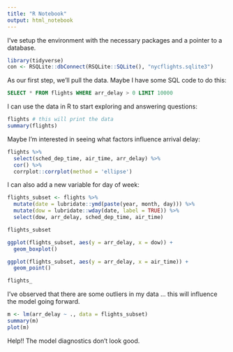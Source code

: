```yaml
---
title: "R Notebook"
output: html_notebook
---
```


I've setup the environment with the necessary packages and a pointer to a database.

```r
library(tidyverse)
con <- RSQLite::dbConnect(RSQLite::SQLite(), "nycflights.sqlite3")
```


As our first step, we'll pull the data. Maybe I have some SQL code to do this:

```sql
SELECT * FROM flights WHERE arr_delay > 0 LIMIT 10000
```


I can use the data in R to start exploring and answering questions:

```r
flights # this will print the data
summary(flights)
```

Maybe I'm interested in seeing what factors influence arrival delay:

```r
flights %>% 
  select(sched_dep_time, air_time, arr_delay) %>% 
  cor() %>% 
  corrplot::corrplot(method = 'ellipse')
```

I can also add a new variable for day of week:

```r
flights_subset <- flights %>% 
  mutate(date = lubridate::ymd(paste(year, month, day))) %>% 
  mutate(dow = lubridate::wday(date, label = TRUE)) %>% 
  select(dow, arr_delay, sched_dep_time, air_time)

flights_subset

ggplot(flights_subset, aes(y = arr_delay, x = dow)) + 
  geom_boxplot()

ggplot(flights_subset, aes(y = arr_delay, x = air_time)) + 
  geom_point()

flights_
```



I've observed that there are some outliers in my data ... this will influence the model going forward.

```r
m <- lm(arr_delay ~ ., data = flights_subset)
summary(m)
plot(m)
```




Help!! The model diagnostics don't look good.















